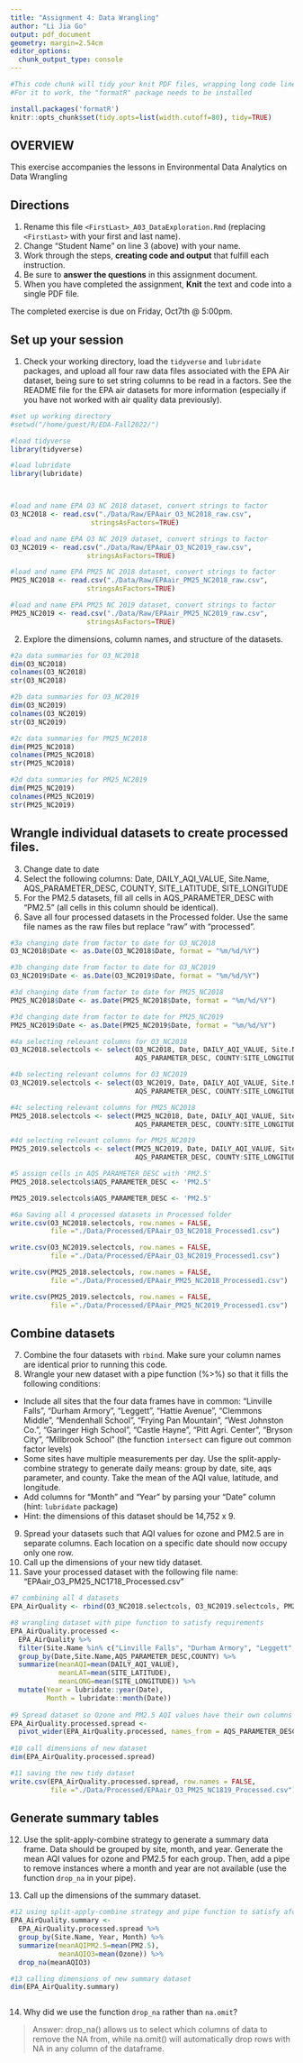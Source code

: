 ```yaml
---
title: "Assignment 4: Data Wrangling"
author: "Li Jia Go"
output: pdf_document
geometry: margin=2.54cm
editor_options: 
  chunk_output_type: console
---
```


```r
#This code chunk will tidy your knit PDF files, wrapping long code lines
#For it to work, the "formatR" package needs to be installed

install.packages('formatR')
knitr::opts_chunk$set(tidy.opts=list(width.cutoff=80), tidy=TRUE)
```

## OVERVIEW

This exercise accompanies the lessons in Environmental Data Analytics on Data Wrangling 

## Directions
1.  Rename this file `<FirstLast>_A03_DataExploration.Rmd` (replacing `<FirstLast>` with your first and last name).
2. Change "Student Name" on line 3 (above) with your name.
3. Work through the steps, **creating code and output** that fulfill each instruction.
4. Be sure to **answer the questions** in this assignment document.
5. When you have completed the assignment, **Knit** the text and code into a single PDF file.

The completed exercise is due on Friday, Oct7th @ 5:00pm.

## Set up your session 
1. Check your working directory, load the `tidyverse` and `lubridate` packages, and upload all four raw data files associated with the EPA Air dataset, being sure to set string columns to be read in a factors. See the README file for the EPA air datasets for more information (especially if you have not worked with air quality data previously). 

```r
#set up working directory
#setwd("/home/guest/R/EDA-Fall2022/")

#load tidyverse
library(tidyverse)

#load lubridate
library(lubridate)



#load and name EPA O3 NC 2018 dataset, convert strings to factor
O3_NC2018 <- read.csv("./Data/Raw/EPAair_O3_NC2018_raw.csv", 
                    stringsAsFactors=TRUE) 

#load and name EPA O3 NC 2019 dataset, convert strings to factor
O3_NC2019 <- read.csv("./Data/Raw/EPAair_O3_NC2019_raw.csv", 
                   stringsAsFactors=TRUE)

#load and name EPA PM25 NC 2018 dataset, convert strings to factor
PM25_NC2018 <- read.csv("./Data/Raw/EPAair_PM25_NC2018_raw.csv", 
                   stringsAsFactors=TRUE)

#load and name EPA PM25 NC 2019 dataset, convert strings to factor
PM25_NC2019 <- read.csv("./Data/Raw/EPAair_PM25_NC2019_raw.csv", 
                   stringsAsFactors=TRUE)
```

2. Explore the dimensions, column names, and structure of the datasets. 

```r
#2a data summaries for O3_NC2018 
dim(O3_NC2018) 
colnames(O3_NC2018)
str(O3_NC2018)

#2b data summaries for O3_NC2019 
dim(O3_NC2019) 
colnames(O3_NC2019)
str(O3_NC2019)

#2c data summaries for PM25_NC2018 
dim(PM25_NC2018) 
colnames(PM25_NC2018)
str(PM25_NC2018)

#2d data summaries for PM25_NC2019 
dim(PM25_NC2019) 
colnames(PM25_NC2019)
str(PM25_NC2019)


```

## Wrangle individual datasets to create processed files.
3. Change date to date
4. Select the following columns: Date, DAILY_AQI_VALUE, Site.Name, AQS_PARAMETER_DESC, COUNTY, SITE_LATITUDE, SITE_LONGITUDE
5. For the PM2.5 datasets, fill all cells in AQS_PARAMETER_DESC with "PM2.5" (all cells in this column should be identical).
6. Save all four processed datasets in the Processed folder. Use the same file names as the raw files but replace "raw" with "processed".

```r
#3a changing date from factor to date for O3_NC2018
O3_NC2018$Date <- as.Date(O3_NC2018$Date, format = "%m/%d/%Y")

#3b changing date from factor to date for O3_NC2019
O3_NC2019$Date <- as.Date(O3_NC2019$Date, format = "%m/%d/%Y")

#3d changing date from factor to date for PM25_NC2018
PM25_NC2018$Date <- as.Date(PM25_NC2018$Date, format = "%m/%d/%Y")

#3d changing date from factor to date for PM25_NC2019
PM25_NC2019$Date <- as.Date(PM25_NC2019$Date, format = "%m/%d/%Y")

#4a selecting relevant columns for O3_NC2018
O3_NC2018.selectcols <- select(O3_NC2018, Date, DAILY_AQI_VALUE, Site.Name, 
                               AQS_PARAMETER_DESC, COUNTY:SITE_LONGITUDE)

#4b selecting relevant columns for O3_NC2019
O3_NC2019.selectcols <- select(O3_NC2019, Date, DAILY_AQI_VALUE, Site.Name, 
                               AQS_PARAMETER_DESC, COUNTY:SITE_LONGITUDE)

#4c selecting relevant columns for PM25_NC2018
PM25_2018.selectcols <- select(PM25_NC2018, Date, DAILY_AQI_VALUE, Site.Name, 
                               AQS_PARAMETER_DESC, COUNTY:SITE_LONGITUDE)

#4d selecting relevant columns for PM25_NC2019
PM25_2019.selectcols <- select(PM25_NC2019, Date, DAILY_AQI_VALUE, Site.Name, 
                               AQS_PARAMETER_DESC, COUNTY:SITE_LONGITUDE)

#5 assign cells in AQS_PARAMETER_DESC with 'PM2.5'
PM25_2018.selectcols$AQS_PARAMETER_DESC <- 'PM2.5'

PM25_2019.selectcols$AQS_PARAMETER_DESC <- 'PM2.5'
```

```r

#6a Saving all 4 processed datasets in Processed folder
write.csv(O3_NC2018.selectcols, row.names = FALSE, 
          file ="./Data/Processed/EPAair_O3_NC2018_Processed1.csv")

write.csv(O3_NC2019.selectcols, row.names = FALSE, 
          file ="./Data/Processed/EPAair_O3_NC2019_Processed1.csv")

write.csv(PM25_2018.selectcols, row.names = FALSE, 
          file ="./Data/Processed/EPAair_PM25_NC2018_Processed1.csv")

write.csv(PM25_2019.selectcols, row.names = FALSE, 
          file ="./Data/Processed/EPAair_PM25_NC2019_Processed1.csv")
```

## Combine datasets
7. Combine the four datasets with `rbind`. Make sure your column names are identical prior to running this code. 
8. Wrangle your new dataset with a pipe function (%>%) so that it fills the following conditions: 

* Include all sites that the four data frames have in common: "Linville Falls", "Durham Armory", "Leggett", "Hattie Avenue", "Clemmons Middle", "Mendenhall School", "Frying Pan Mountain", "West Johnston Co.", "Garinger High School", "Castle Hayne", "Pitt Agri. Center", "Bryson City", "Millbrook School" (the function `intersect` can figure out common factor levels)
* Some sites have multiple measurements per day. Use the split-apply-combine strategy to generate daily means: group by date, site, aqs parameter, and county. Take the mean of the AQI value, latitude, and longitude.
* Add columns for "Month" and "Year" by parsing your "Date" column (hint: `lubridate` package)
* Hint: the dimensions of this dataset should be 14,752 x 9.

9. Spread your datasets such that AQI values for ozone and PM2.5 are in separate columns. Each location on a specific date should now occupy only one row.
10. Call up the dimensions of your new tidy dataset.
11. Save your processed dataset with the following file name: "EPAair_O3_PM25_NC1718_Processed.csv"

```r

#7 combining all 4 datasets
EPA_AirQuality <- rbind(O3_NC2018.selectcols, O3_NC2019.selectcols, PM25_2018.selectcols, PM25_2019.selectcols)

#8 wrangling dataset with pipe function to satisfy requirements
EPA_AirQuality.processed <- 
  EPA_AirQuality %>%
  filter(Site.Name %in% c("Linville Falls", "Durham Armory", "Leggett", "Hattie Avenue", "Clemmons Middle", "Mendenhall School", "Frying Pan Mountain", "West Johnston Co.", "Garinger High School", "Castle Hayne", "Pitt Agri. Center", "Bryson City", "Millbrook School")) %>%
  group_by(Date,Site.Name,AQS_PARAMETER_DESC,COUNTY) %>%
  summarize(meanAQI=mean(DAILY_AQI_VALUE),
            meanLAT=mean(SITE_LATITUDE),
            meanLONG=mean(SITE_LONGITUDE)) %>%
  mutate(Year = lubridate::year(Date),
         Month = lubridate::month(Date))
    
#9 Spread dataset so Ozone and PM2.5 AQI values have their own columns
EPA_AirQuality.processed.spread <-
  pivot_wider(EPA_AirQuality.processed, names_from = AQS_PARAMETER_DESC, values_from = meanAQI)
  
#10 call dimensions of new dataset
dim(EPA_AirQuality.processed.spread)

#11 saving the new tidy dataset
write.csv(EPA_AirQuality.processed.spread, row.names = FALSE, 
          file ="./Data/Processed/EPAair_O3_PM25_NC1819_Processed.csv")

```


## Generate summary tables
12. Use the split-apply-combine strategy to generate a summary data frame. Data should be grouped by site, month, and year. Generate the mean AQI values for ozone and PM2.5 for each group. Then, add a pipe to remove instances where a month and year are not available (use the function `drop_na` in your pipe). 

13. Call up the dimensions of the summary dataset.

```r
#12 using split-apply-combine strategy and pipe function to satisfy aforementioned criteria 
EPA_AirQuality.summary <- 
  EPA_AirQuality.processed.spread %>%
  group_by(Site.Name, Year, Month) %>%
  summarize(meanAQIPM2.5=mean(PM2.5),
            meanAQIO3=mean(Ozone)) %>%
  drop_na(meanAQIO3)

#13 calling dimensions of new summary dataset
dim(EPA_AirQuality.summary)



```

14. Why did we use the function `drop_na` rather than `na.omit`?

> Answer: drop_na() allows us to select which columns of data to remove the NA from, while na.omit() will automatically drop rows with NA in any column of the dataframe. 
